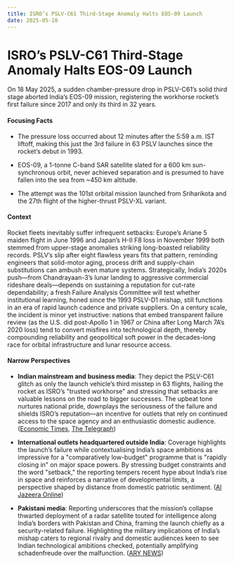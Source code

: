 ```yaml
---
title: ISRO’s PSLV-C61 Third-Stage Anomaly Halts EOS-09 Launch
date: 2025-05-18
---
```


# ISRO’s PSLV-C61 Third-Stage Anomaly Halts EOS-09 Launch

On 18 May 2025, a sudden chamber-pressure drop in PSLV-C61’s solid third stage aborted India’s EOS-09 mission, registering the workhorse rocket’s first failure since 2017 and only its third in 32 years.

#### Focusing Facts

- The pressure loss occurred about 12 minutes after the 5:59 a.m. IST liftoff, making this just the 3rd failure in 63 PSLV launches since the rocket’s debut in 1993.

- EOS-09, a 1-tonne C-band SAR satellite slated for a 600 km sun-synchronous orbit, never achieved separation and is presumed to have fallen into the sea from ~450 km altitude.

- The attempt was the 101st orbital mission launched from Sriharikota and the 27th flight of the higher-thrust PSLV-XL variant.

#### Context

Rocket fleets inevitably suffer infrequent setbacks: Europe’s Ariane 5 maiden flight in June 1996 and Japan’s H-II F8 loss in November 1999 both stemmed from upper-stage anomalies striking long-boasted reliability records. PSLV’s slip after eight flawless years fits that pattern, reminding engineers that solid-motor aging, process drift and supply-chain substitutions can ambush even mature systems. Strategically, India’s 2020s push—from Chandrayaan-3’s lunar landing to aggressive commercial rideshare deals—depends on sustaining a reputation for cut-rate dependability; a fresh Failure Analysis Committee will test whether institutional learning, honed since the 1993 PSLV-D1 mishap, still functions in an era of rapid launch cadence and private suppliers. On a century scale, the incident is minor yet instructive: nations that embed transparent failure review (as the U.S. did post-Apollo 1 in 1967 or China after Long March 7A’s 2020 loss) tend to convert misfires into technological depth, thereby compounding reliability and geopolitical soft power in the decades-long race for orbital infrastructure and lunar resource access.

#### Narrow Perspectives

- **Indian mainstream and business media**: They depict the PSLV-C61 glitch as only the launch vehicle’s third misstep in 63 flights, hailing the rocket as ISRO’s "trusted workhorse" and stressing that setbacks are valuable lessons on the road to bigger successes. The upbeat tone nurtures national pride, downplays the seriousness of the failure and shields ISRO’s reputation—an incentive for outlets that rely on continued access to the space agency and an enthusiastic domestic audience. ([Economic Times](https://economictimes.indiatimes.com/tech/technology/isros-101st-launch-takes-off-but-encounters-failure-in-third-stage/articleshow/121249296.cms), [The Telegraph](https://www.telegraphindia.com/india/failure-is-never-defeat-former-isro-chairman-somanath-on-pslv-c61-setback/cid/2100477))

- **International outlets headquartered outside India**: Coverage highlights the launch’s failure while contextualising India’s space ambitions as impressive for a "comparatively low-budget" programme that is "rapidly closing in" on major space powers. By stressing budget constraints and the word "setback," the reporting tempers recent hype about India’s rise in space and reinforces a narrative of developmental limits, a perspective shaped by distance from domestic patriotic sentiment. ([Al Jazeera Online](https://www.aljazeera.com/news/2025/5/18/indias-space-agency-suffers-setback-as-it-fails-to-launch-satellite))

- **Pakistani media**: Reporting underscores that the mission’s collapse thwarted deployment of a radar satellite touted for intelligence along India’s borders with Pakistan and China, framing the launch chiefly as a security-related failure. Highlighting the military implications of India’s mishap caters to regional rivalry and domestic audiences keen to see Indian technological ambitions checked, potentially amplifying schadenfreude over the malfunction. ([ARY NEWS](https://arynews.tv/indian-attempt-launch-earth-observing-satellite-ends-failure/))

